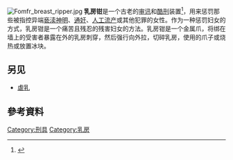[[File:Fomfr_breast_ripper.jpg|thumb]]
'''乳房钳'''是一个古老的[[审讯|审讯]]和[[酷刑|酷刑]]装置<ref>{{Cite web |url=http://www.medievality.com/breast-ripper.html |title=存档副本 |accessdate=2009-05-16 |archive-date=2020-11-12 |archive-url=https://web.archive.org/web/20201112004607/http://www.medievality.com/breast-ripper.html |dead-url=no }}</ref>，用来惩罚那些被指控异端[[亵渎神明|亵渎神明]]、[[通奸|通奸]]、[[人工流产|人工流产]]或其他犯罪的女性。作为一种惩罚妇女的方式，乳房钳是一个痛苦且残忍的残害妇女的方法。乳房钳是一个金属爪，将绑在墙上的受害者暴露在外的乳房刺穿，然后强行向外拉，切碎乳房，使用的爪子或烧热或放置冰块。

==另见==
*[[虐乳|虐乳]]

==參考資料==
{{reflist}}

[[Category:刑具|Category:刑具]]
[[Category:乳房|Category:乳房]]